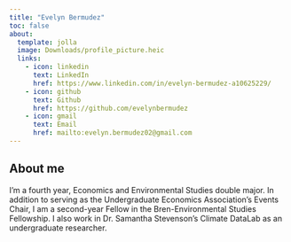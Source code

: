```yaml
---
title: "Evelyn Bermudez"
toc: false
about: 
  template: jolla
  image: Downloads/profile_picture.heic
  links:
    - icon: linkedin
      text: LinkedIn
      href: https://www.linkedin.com/in/evelyn-bermudez-a10625229/
    - icon: github
      text: Github
      href: https://github.com/evelynbermudez
    - icon: gmail
      text: Email
      href: mailto:evelyn.bermudez02@gmail.com
---
```


## About me

I’m a fourth year, Economics and Environmental Studies double major. In addition to serving as the Undergraduate Economics Association’s Events Chair, I am a second-year Fellow in the Bren-Environmental Studies Fellowship. I also work in Dr. Samantha Stevenson’s Climate DataLab as an undergraduate researcher.
